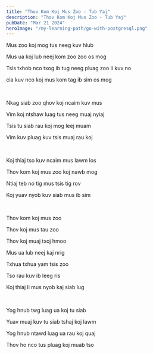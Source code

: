 ```yaml
---
title: "Thov Kom Koj Mus Zoo - Tub Yaj"
description: "Thov Kom Koj Mus Zoo - Tub Yaj"
pubDate: "Mar 21 2024"
heroImage: "/my-learning-path/go-with-postgresql.png"
---
```


Mus zoo koj mog tus neeg kuv hlub

Mus ua koj lub neej kom zoo zoo os mog

Tsis txhob nco txog ib tug neeg pluag zoo li kuv no

cia kuv nco koj mus kom tag ib sim os mog

<br />

Nkag siab zoo qhov koj ncaim kuv mus

Vim koj ntshaw luag tus neeg muaj nyiaj

Tsis tu siab rau koj mog leej muam

Vim kuv pluag kuv tsis muaj rau koj

<br />

Koj thiaj tso kuv ncaim mus lawm los

Thov kom koj mus zoo koj nawb mog

Ntiaj teb no tig mus tsis tig rov

Koj yuav nyob kuv siab mus ib sim

<br />

Thov kom koj mus zoo

Thov koj mus tau zoo

Thov koj muaj txoj hmoo

Mus ua lub neej kaj nrig

Txhua txhua yam tsis zoo

Tso rau kuv ib leeg ris

Koj thiaj li mus nyob kaj siab lug

<br />

Yog hnub twg luag ua koj tu siab

Yuav muaj kuv tu siab tshaj koj lawm

Yog hnub ntawd luag ua rau koj quaj

Thov ho nco tus pluag koj muab tso
